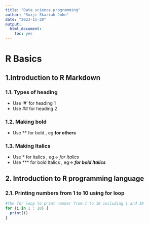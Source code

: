 ```yaml
---
title: "Data science programming"
author: "Smiji Skariah John"
date: "2023-11-20"
output: 
  html_document: 
    toc: yes
---
```


# R Basics

## 1.Introduction to R Markdown
### 1.1. Types of heading
- Use '#' for heading 1
- Use ## for heading 2

### 1.2. Making bold
- Use ** for bold , eg **for others **
    
### 1.3. Making Italics
  - Use * for italics , eg-> *for Italics*
  - Use *** for bold Italics , eg->  ***for bold Italics***

## 2. Introduction to R programming language
### 2.1. Printing numbers from 1 to 10 using for loop
```r
#The for loop to print number from 1 to 10 including 1 and 10
for (i in 1 : 10) {
  print(i)
}
```

